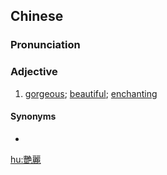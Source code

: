 {{also|艳丽}}
==Chinese==
{{zh-forms|s=艳丽}}

===Pronunciation===
{{zh-pron
|m=yànlì
|c=jim6 lai6
|mn=qz,tw,xm,zz:iām-lē
|cat=a
}}

===Adjective===
{{zh-adj}}

# [[gorgeous]]; [[beautiful]]; [[enchanting]]

====Synonyms====
* {{zh-l|綺麗}}

[[hu:艷麗]]